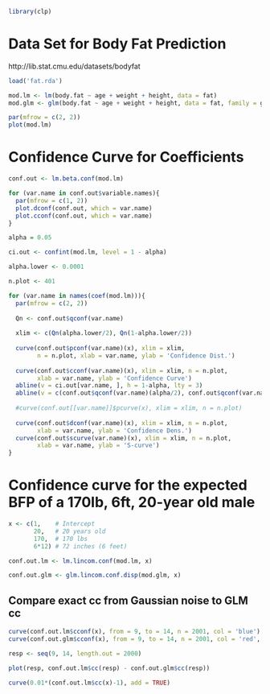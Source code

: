 ```r
library(clp)
```


# Data Set for Body Fat Prediction

http://lib.stat.cmu.edu/datasets/bodyfat

```r
load('fat.rda')

mod.lm <- lm(body.fat ~ age + weight + height, data = fat)
mod.glm <- glm(body.fat ~ age + weight + height, data = fat, family = gaussian)

par(mfrow = c(2, 2))
plot(mod.lm)

```

# Confidence Curve for Coefficients

```r
conf.out <- lm.beta.conf(mod.lm)

for (var.name in conf.out$variable.names){
  par(mfrow = c(1, 2))
  plot.dconf(conf.out, which = var.name)
  plot.cconf(conf.out, which = var.name)
}

```



```r
alpha = 0.05

ci.out <- confint(mod.lm, level = 1 - alpha)

alpha.lower <- 0.0001

n.plot <- 401

for (var.name in names(coef(mod.lm))){
  par(mfrow = c(2, 2))
  
  Qn <- conf.out$qconf(var.name)
  
  xlim <- c(Qn(alpha.lower/2), Qn(1-alpha.lower/2))
  
  curve(conf.out$pconf(var.name)(x), xlim = xlim,
        n = n.plot, xlab = var.name, ylab = 'Confidence Dist.')
  
  curve(conf.out$cconf(var.name)(x), xlim = xlim, n = n.plot, 
        xlab = var.name, ylab = 'Confidence Curve')
  abline(v = ci.out[var.name, ], h = 1-alpha, lty = 3)
  abline(v = c(conf.out$qconf(var.name)(alpha/2), conf.out$qconf(var.name)(1-alpha/2)), lty = 4, col = 'red')
  
  #curve(conf.out[[var.name]]$pcurve(x), xlim = xlim, n = n.plot)
  
  curve(conf.out$dconf(var.name)(x), xlim = xlim, n = n.plot, 
        xlab = var.name, ylab = 'Confidence Dens.')
  curve(conf.out$scurve(var.name)(x), xlim = xlim, n = n.plot, 
        xlab = var.name, ylab = 'S-curve')
}
```


# Confidence curve for the expected BFP of a 170lb, 6ft, 20-year old male

```r
x <- c(1,    # Intercept
       20,   # 20 years old
       170,  # 170 lbs
       6*12) # 72 inches (6 feet)

conf.out.lm <- lm.lincom.conf(mod.lm, x)

conf.out.glm <- glm.lincom.conf.disp(mod.glm, x)
```

## Compare exact cc from Gaussian noise to GLM cc

```r
curve(conf.out.lm$cconf(x), from = 9, to = 14, n = 2001, col = 'blue')
curve(conf.out.glm$cconf(x), from = 9, to = 14, n = 2001, col = 'red', lty = 3, add = TRUE)
```

```r
resp <- seq(9, 14, length.out = 2000)

plot(resp, conf.out.lm$cc(resp) - conf.out.glm$cc(resp))

curve(0.01*(conf.out.lm$cc(x)-1), add = TRUE)
```


